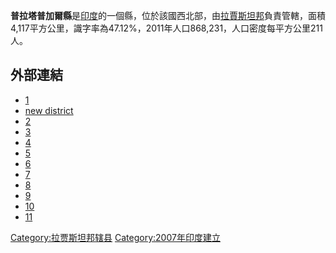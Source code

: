'''普拉塔普加爾縣'''是[[印度|印度]]的一個縣，位於該國西北部，由[[拉賈斯坦邦|拉賈斯坦邦]]負責管轄，面積4,117平方公里，識字率為47.12%，2011年人口868,231，人口密度每平方公里211人。

==外部連結==
*[https://web.archive.org/web/20110714115554/http://pratapgarhrajasthan.nic.in/]
*[http://www.hindu.com/2008/01/25/stories/2008012554440500.htm new district] {{Wayback|url=http://www.hindu.com/2008/01/25/stories/2008012554440500.htm |date=20121103073918 }}
*[http://www.sciencedirect.com/science/article/pii/S0378874105004071]
*[https://web.archive.org/web/20130610064054/http://jaipurliteraturefestival.org/hemant-shesh/]
*[https://web.archive.org/web/20120109052538/http://saralpratapgarh.com/]
*[http://wikimapia.org/5177636/hi/Dhariyawad] {{Wayback|url=http://wikimapia.org/5177636/hi/Dhariyawad |date=20110224035744 }}
*[https://web.archive.org/web/20110611233911/http://www.fortdhariyawad.com/index.htm]
*[https://web.archive.org/web/20120317111051/http://www.mohfw.nic.in/NRHM/Documents/Mobile_Medical_Unit.pdf]
*[http://museumsrajasthan.gov.in/] {{Wayback|url=http://museumsrajasthan.gov.in/ |date=20210115175729 }}
*[https://web.archive.org/web/20110622055356/http://informatics.nic.in/onlinenews.php?newsid=1299]
*[https://web.archive.org/web/20120324082834/http://pratapgarhrajasthan.nic.in/maps/map.htm]
*[http://maps.google.co.in/mapsxhr=t&cp=19&hl=en&rlz=1W1ADFA_en&bav=on.2,or.r_gc.r_pw.&biw=1280&bih=572&wrapid=tlif131095782718702&q=pratapgarh+rajasthan&um=1&ie=UTF8&hq=&hnear=0x396685f86c8f3b8b:0x95cf89ea205562bd,Pratapgarh,+Rajasthan&gl=in&ei=EqEjTsnJMc_nrAet5Zj4AQ&sa=X&oi=geocode_result&ct=title&resnum=2&sqi=2&ved=0CCwQ8gEwAQ]{{dead link|date=2018年3月 |bot=InternetArchiveBot |fix-attempted=yes }}

{{coord|24|01|48|N|74|46|48|E|region:IN-RJ_type:landmark_source:dewiki|display=title}}

{{拉贾斯坦邦行政区划小作品}}
[[Category:拉贾斯坦邦辖县|Category:拉贾斯坦邦辖县]]
[[Category:2007年印度建立|Category:2007年印度建立]]